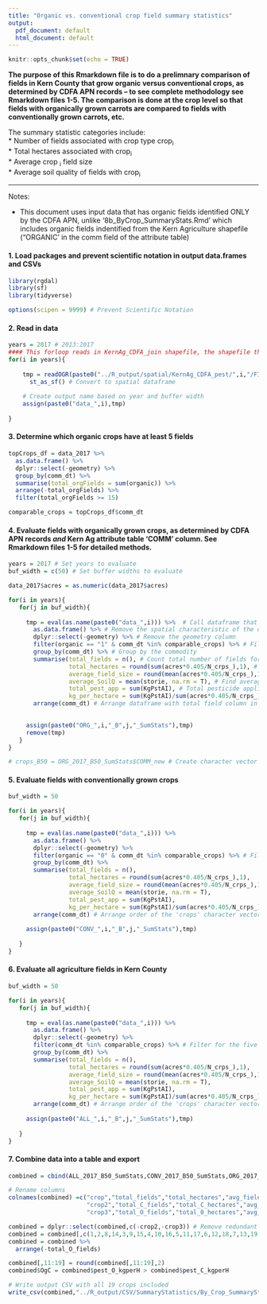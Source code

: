 ```yaml
---
title: "Organic vs. conventional crop field summary statistics"
output:
  pdf_document: default
  html_document: default
---
```


```r
knitr::opts_chunk$set(echo = TRUE)
```

**The purpose of this Rmarkdown file is to do a prelimnary comparison of fields in Kern County that grow organic versus conventional crops, as determined by CDFA APN records -- to see complete methodology see Rmarkdown files 1-5. The comparison is done at the crop level so that fields with organically grown carrots are compared to fields with conventionally grown carrots, etc.**

The summary statistic categories include:      
* Number of fields associated with crop type crop~i~     
* Total hectares associated with crop~i~     
* Average crop ~i~ field size     
* Average soil quality of fields with crop~i~ 

***

Notes:

- This document uses input data that has organic fields identified ONLY by the CDFA APN, unlike '8b_ByCrop_SummaryStats.Rmd' which includes organic fields indentified from the Kern Agriculture shapefile ("ORGANIC' in the comm field of the attribute table) 

#### 1. Load packages and prevent scientific notation in output data.frames and CSVs
```r
library(rgdal)
library(sf)
library(tidyverse)

options(scipen = 9999) # Prevent Scientific Notation
```

#### 2. Read in data
```r

years = 2017 # 2013:2017
#### This forloop reads in KernAg_CDFA_join shapefile, the shapefile that joined Kern Ag with CDFA parcels, for specific years and buffer widths ####
for(i in years){
    
    tmp = readOGR(paste0("../R_output/spatial/KernAg_CDFA_pest/",i,"/FINAL","/KernAg_CDFA_Pest_FINAL.shp")) %>% # Read in
      st_as_sf() # Convert to spatial dataframe
    
    # Create output name based on year and buffer width
    assign(paste0("data_",i),tmp)
   
}

```

#### 3. Determine which organic crops have at least 5 fields
```r
topCrops_df = data_2017 %>% 
  as.data.frame() %>% 
  dplyr::select(-geometry) %>% 
  group_by(comm_dt) %>% 
  summarise(total_orgFields = sum(organic)) %>% 
  arrange(-total_orgFields) %>% 
  filter(total_orgFields >= 15)

comparable_crops = topCrops_df$comm_dt
```

#### 4. Evaluate fields with organically grown crops, as determined by CDFA APN records *and* Kern Ag attribute table 'COMM' column. See Rmarkdown files 1-5 for detailed methods.
```r

years = 2017 # Set years to evaluate
buf_width = c(50) # Set buffer widths to evaluate

data_2017$acres = as.numeric(data_2017$acres)

for(i in years){
   for(j in buf_width){
    
     tmp = eval(as.name(paste0("data_",i))) %>%  # Call dataframe that corresponds to the correct buffer width and year
       as.data.frame() %>% # Remove the spatial characteristic of the dataframe
       dplyr::select(-geometry) %>% # Remove the geometry column
       filter(organic == "1" & comm_dt %in% comparable_crops) %>% # Filter for CDFA Organic fields
       group_by(comm_dt) %>% # Group by the commodity
       summarise(total_fields = n(), # Count total number of fields for each commodity
                 total_hectares = round(sum(acres*0.405/N_crps_),1), # Count hectares for each commodity
                 average_field_size = round(mean(acres*0.405/N_crps_),1), # Find average field size for each commodity
                 average_SoilQ = mean(storie, na.rm = T), # Find average soil quality for each commodity
                 total_pest_app = sum(KgPstAI), # Total pesticide applied for this crop
                 kg_per_hectare = sum(KgPstAI)/sum(acres*0.405/N_crps_)) %>% # Pesticide per hectare
       arrange(comm_dt) # Arrange dataframe with total field column in descending order

     
     assign(paste0("ORG_",i,"_B",j,"_SumStats"),tmp)
     remove(tmp)
   }
}

# crops_B50 = ORG_2017_B50_SumStats$COMM_new # Create character vector of the 5 organic crops with the most fields, to be used for data filtering in the following two code chunks

```

#### 5. Evaluate fields with conventionally grown crops
```r

buf_width = 50

for(i in years){
   for(j in buf_width){
    
     tmp = eval(as.name(paste0("data_",i))) %>% 
       as.data.frame() %>% 
       dplyr::select(-geometry) %>% 
       filter(organic == "0" & comm_dt %in% comparable_crops) %>% # Filter for nonCDFA (conventional) fields and the five most common oganic crops 
       group_by(comm_dt) %>% 
       summarise(total_fields = n(),
                 total_hectares = round(sum(acres*0.405/N_crps_),1),
                 average_field_size = round(mean(acres*0.405/N_crps_),1),
                 average_SoilQ = mean(storie, na.rm = T),
                 total_pest_app = sum(KgPstAI),
                 kg_per_hectare = sum(KgPstAI)/sum(acres*0.405/N_crps_)) %>% 
       arrange(comm_dt) # Arrange order of the 'crops' character vector
     
     assign(paste0("CONV_",i,"_B",j,"_SumStats"),tmp)
     
   }
}

```

#### 6. Evaluate all agriculture fields in Kern County
```r

buf_width = 50

for(i in years){
   for(j in buf_width){
    
     tmp = eval(as.name(paste0("data_",i))) %>% 
       as.data.frame() %>% 
       dplyr::select(-geometry) %>% 
       filter(comm_dt %in% comparable_crops) %>% # Filter for the five most common oganic crops 
       group_by(comm_dt) %>% 
       summarise(total_fields = n(),
                 total_hectares = round(sum(acres*0.405/N_crps_),1),
                 average_field_size = round(mean(acres*0.405/N_crps_),1),
                 average_SoilQ = mean(storie, na.rm = T),
                 total_pest_app = sum(KgPstAI),
                 kg_per_hectare = sum(KgPstAI)/sum(acres*0.405/N_crps_)) %>% 
       arrange(comm_dt) # Arrange order of the 'crops' character vector
     
     assign(paste0("ALL_",i,"_B",j,"_SumStats"),tmp)
     
   }
}

```

#### 7. Combine data into a table and export
```r

combined = cbind(ALL_2017_B50_SumStats,CONV_2017_B50_SumStats,ORG_2017_B50_SumStats) # Combined three outputs

# Rename columns
colnames(combined) =c("crop","total_fields","total_hectares","avg_field_H","avg_soilQ","total_pest_use","pest_kgperH",   
                      "crop2","total_C_fields","total_C_hectares","avg_C_field_ar","avg_C_soilQ","total_C_pest_use","pest_C_kgperH",
                      "crop3","total_O_fields","total_0_hectares","avg_O_field_ar","avg_O_soilQ","total_O_pest_use","pest_O_kgperH")

combined = dplyr::select(combined,c(-crop2,-crop3)) # Remove redundant crop columns
combined = combined[,c(1,2,8,14,3,9,15,4,10,16,5,11,17,6,12,18,7,13,19)] # Reorder columns to have summary statistics grouped
combined = combined %>% 
  arrange(-total_O_fields)

combined[,11:19] = round(combined[,11:19],2)
combined$OgC = combined$pest_O_kgperH > combined$pest_C_kgperH

# Write output CSV with all 19 crops included
write_csv(combined,"../R_output/CSV/SummaryStatistics/By_Crop_SummaryStatistics_CDFAonly.CSV") 

```

